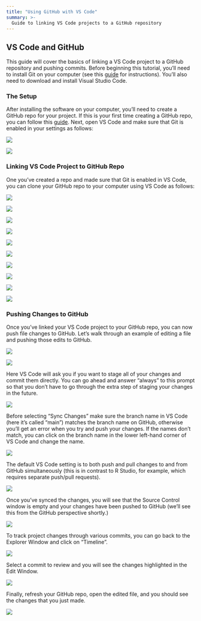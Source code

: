```yaml
---
title: "Using GitHub with VS Code"
summary: >-
  Guide to linking VS Code projects to a GitHub repository
---
```


## VS Code and GitHub

This guide will cover the basics of linking a VS Code project to a GitHub repository and pushing commits. Before beginning this tutorial, you'll need to install Git on your computer (see this [guide](/assignments/tutorial_1.qmd) for instructions). You'll also need to download and install Visual Studio Code.  

### The Setup

After installing the software on your computer, you'll need to create a GitHub repo for your project. If this is your first time creating a GitHub repo, you can follow this [guide](https://hpam7660.com/assignments/tutorial_1.html#creating-your-first-repo). Next, open VS Code and make sure that Git is enabled in your settings as follows:

![](/img/vs_git1.png){fig-alt="git1"}

![](/img/vs_git2.png){fig-alt="git2"}



### Linking VS Code Project to GitHub Repo

One you've created a repo and made sure that Git is enabled in VS Code, you can clone your GitHub repo to your computer using VS Code as follows:

![](/img/vs_git3.png){fig-alt="git3"}

![](/img/vs_git4.png){fig-alt="git4"}

![](/img/vs_git5.png){fig-alt="git5"}

![](/img/vs_git6.png){fig-alt="git6"}

![](/img/vs_git7.png){fig-alt="git7"}

![](/img/vs_git8.png){fig-alt="git8"}

![](/img/vs_git9.png){fig-alt="git9"}

![](/img/vs_git10.png){fig-alt="git10"}

![](/img/vs_git11.png){fig-alt="git11"}

![](/img/vs_git12.png){fig-alt="git12"}



### Pushing Changes to GitHub

Once you've linked your VS Code project to your GitHub repo, you can now push file changes to GitHub. Let's walk through an example of editing a file and pushing those edits to GitHub.

![](/img/vs_git13.png){fig-alt="git13"}

![](/img/vs_git14.png){fig-alt="git14"}


Here VS Code will ask you if you want to stage all of your changes and commit them directly. You can go ahead and answer "always" to this prompt so that you don't have to go through the extra step of staging your changes in the future.

![](/img/vs_git15.png){fig-alt="git15"}


Before selecting "Sync Changes" make sure the branch name in VS Code (here it's called "main") matches the branch name on GitHub, otherwise you'll get an error when you try and push your changes. If the names don't match, you can click on the branch name in the lower left-hand corner of VS Code and change the name.

![](/img/vs_git16.png){fig-alt="git16"}


The default VS Code setting is to both push and pull changes to and from GitHub simultaneously (this is in contrast to R Studio, for example, which requires separate push/pull requests). 

![](/img/vs_git17.png){fig-alt="git17"}


Once you've synced the changes, you will see that the Source Control window is empty and your changes have been pushed to GitHub (we'll see this from the GitHub perspective shortly.)

![](/img/vs_git18.png){fig-alt="git18"}


To track project changes through various commits, you can go back to the Explorer Window and click on "Timeline".

![](/img/vs_git19.png){fig-alt="git19"}


Select a commit to review and you will see the changes highlighted in the Edit Window.

![](/img/vs_git20.png){fig-alt="git20"}


Finally, refresh your GitHub repo, open the edited file, and you should see the changes that you just made.

![](/img/vs_git21.png){fig-alt="git21"}
